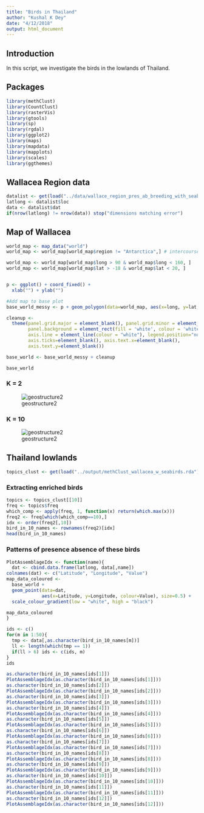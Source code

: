 ```yaml
---
title: "Birds in Thailand"
author: "Kushal K Dey"
date: "4/12/2018"
output: html_document
---
```


## Introduction

In this script, we investigate the birds in the lowlands of Thailand. 

## Packages

```r
library(methClust)
library(CountClust)
library(rasterVis)
library(gtools)
library(sp)
library(rgdal)
library(ggplot2)
library(maps)
library(mapdata)
library(mapplots)
library(scales)
library(ggthemes)

```

## Wallacea Region data

```r
datalist <- get(load("../data/wallace_region_pres_ab_breeding_with_seabirds.rda"))
latlong <- datalist$loc
data <- datalist$dat
if(nrow(latlong) != nrow(data)) stop("dimensions matching error")
```


## Map of Wallacea 

```r
world_map <- map_data("world")
world_map <- world_map[world_map$region != "Antarctica",] # intercourse antarctica

world_map <- world_map[world_map$long > 90 & world_map$long < 160, ]
world_map <- world_map[world_map$lat > -18 & world_map$lat < 20, ]


p <- ggplot() + coord_fixed() +
  xlab("") + ylab("")

#Add map to base plot
base_world_messy <- p + geom_polygon(data=world_map, aes(x=long, y=lat, group=group), colour="light green", fill="light green")

cleanup <- 
  theme(panel.grid.major = element_blank(), panel.grid.minor = element_blank(), 
        panel.background = element_rect(fill = 'white', colour = 'white'), 
        axis.line = element_line(colour = "white"), legend.position="none",
        axis.ticks=element_blank(), axis.text.x=element_blank(),
        axis.text.y=element_blank())

base_world <- base_world_messy + cleanup

base_world

```

### K = 2

![geostructure2](../docs/Wallacea_w_seabirds//geostructure_birds_2.png)

### K = 10

![geostructure2](../docs/Wallacea_w_seabirds//geostructure_birds_10.png)

## Thailand lowlands 

```r
topics_clust <- get(load("../output/methClust_wallacea_w_seabirds.rda"))
```

### Extracting enriched birds

```r
topics <- topics_clust[[10]]
freq <- topics$freq
which_comp <- apply(freq, 1, function(x) return(which.max(x)))
freq2 <- freq[which(which_comp==10),]
idx <- order(freq2[,10])
bird_in_10_names <- rownames(freq2)[idx]
head(bird_in_10_names)
```

### Patterns of presence absence of these birds 

```r
PlotAssemblageIdx <- function(name){
  dat <- cbind.data.frame(latlong, data[,name])
colnames(dat) <- c("Latitude", "Longitude", "Value")
map_data_coloured <- 
  base_world +
  geom_point(data=dat, 
             aes(x=Latitude, y=Longitude, colour=Value), size=0.5) +
  scale_colour_gradient(low = "white", high = "black") 

map_data_coloured
}

```


```r
ids <- c()
for(m in 1:50){
  tmp <- data[,as.character(bird_in_10_names[m])]
  ll <- length(which(tmp == 1))
  if(ll > 6) ids <- c(ids, m)
}
ids
```
```r
as.character(bird_in_10_names[ids[1]])
PlotAssemblageIdx(as.character(bird_in_10_names[ids[1]]))
as.character(bird_in_10_names[ids[2]])
PlotAssemblageIdx(as.character(bird_in_10_names[ids[2]]))
as.character(bird_in_10_names[ids[3]])
PlotAssemblageIdx(as.character(bird_in_10_names[ids[3]]))
as.character(bird_in_10_names[ids[4]])
PlotAssemblageIdx(as.character(bird_in_10_names[ids[4]]))
as.character(bird_in_10_names[ids[5]])
PlotAssemblageIdx(as.character(bird_in_10_names[ids[5]]))
as.character(bird_in_10_names[ids[6]])
PlotAssemblageIdx(as.character(bird_in_10_names[ids[6]]))
as.character(bird_in_10_names[ids[7]])
PlotAssemblageIdx(as.character(bird_in_10_names[ids[7]]))
as.character(bird_in_10_names[ids[8]])
PlotAssemblageIdx(as.character(bird_in_10_names[ids[8]]))
as.character(bird_in_10_names[ids[9]])
PlotAssemblageIdx(as.character(bird_in_10_names[ids[9]]))
as.character(bird_in_10_names[ids[10]])
PlotAssemblageIdx(as.character(bird_in_10_names[ids[10]]))
as.character(bird_in_10_names[ids[11]])
PlotAssemblageIdx(as.character(bird_in_10_names[ids[11]]))
as.character(bird_in_10_names[ids[12]])
PlotAssemblageIdx(as.character(bird_in_10_names[ids[12]]))
```

